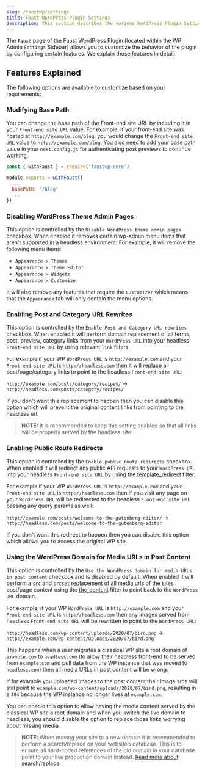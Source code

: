 ```yaml
---
slug: /faustwp/settings
title: Faust WordPress Plugin Settings
description: This section describes the various WordPress Plugin Settings.
---
```


The `Faust` page of the Faust WordPress Plugin (located within the WP Admin `Settings` Sidebar)
allows you to customize the behavior of the plugin by configuring certain features. We explain those features in detail:

## Features Explained

The following options are available to customize based on your requirements:

### Modifying Base Path

You can change the base path of the Front-end site URL by including it in your `Front-end site URL` value.
For example, if your front-end site was hosted at `http://example.com/blog`, you would change the `Front-end site URL` value to `http://example.com/blog`.
You also need to add your base path value in your `next.config.js` for authenticating post previews to continue working.

```js title="next.config.js" {15}
const { withFaust } = require('faustwp-core')

module.exports = withFaust({
  ...
  basePath: '/blog'
  ...
})
```

### Disabling WordPress Theme Admin Pages

This option is controlled by the `Disable WordPress theme admin pages` checkbox.
When enabled it removes certain wp-admin menu items that aren't supported in a headless environment.
For example, it will remove the following menu items:

- `Appearance > Themes`
- `Appearance > Theme Editor`
- `Appearance > Widgets`
- `Appearance > Customize`

It will also remove any features that require the `Customizer` which means that the
`Appearance` tab will only contain the menu options.

### Enabling Post and Category URL Rewrites

This option is controlled by the `Enable Post and Category URL rewrites` checkbox. When enabled it will
perform domain replacement of all terms, post, preview, category links from your `WordPress URL` into your headless `Front-end site URL` by using
relevant `link` filters.

For example if your WP `WordPress URL` is `http://example.com` and your `Front-end site URL` is `http://headless.com`
then it will replace all post/page/category links to point to the headless `Front-end site URL`:

`http://example.com/posts/category/recipes/` -> `http://headless.com/posts/category/recipes/`

If you don't want this replacement to happen then you can disable this option which
will prevent the original content links from pointing to the headless url.

> **NOTE:** It is recommended to keep this setting enabled so that all links will be properly served by the headless site.

### Enabling Public Route Redirects

This option is controlled by the `Enable public route redirects` checkbox. When enabled it will
redirect any public API requests to your `WordPress URL` into your headless `Front-end site URL` by using
the [template_redirect](https://developer.wordpress.org/reference/hooks/template_redirect/) filter.

For example if your WP `WordPress URL` is `http://example.com` and your `Front-end site URL` is `http://headless.com`
then if you visit any page on your `WordPress URL` will be redirected to the headless `Front-end site URL` passing any query params as well:

`http://example.com/posts/welcome-to-the-gutenberg-editor/` -> `http://headless.com/posts/welcome-to-the-gutenberg-editor`

If you don't want this redirect to happen then you can disable this option which allows you to access the original WP site.

### Using the WordPress Domain for Media URLs in Post Content

This option is controlled by the `Use the WordPress domain for media URLs in post content` checkbox and is disabled by default.
When enabled it will perform a `src` and `srcset` replacement of all media urls of the sites post/page content using
the [the_content](https://developer.wordpress.org/reference/hooks/the_content/) filter to point back to the `WordPress URL` domain.

For example, if your WP `WordPress URL` is `http://example.com` and your `Front-end site URL` is `http://headless.com`
then any images served from headless `Front-end site URL` will be rewritten to point to the `WordPress URL`:

`http://headless.com/wp-content/uploads/2020/07/bird.png` -> `http://example.com/wp-content/uploads/2020/07/bird.png`

This happens when a user migrates a classical WP site a root domain of `example.com` to `headless.com`
(to allow their headless front-end to be served from `example.com` and pull data from the WP instance that was moved to `headless.com`)
then all media URLs in post content will be wrong.

If for example you uploaded images to the post content their image srcs will still point to `example.com/wp-content/uploads/2020/07/bird.png`,
resulting in a `404` because the WP instance no longer lives at `example.com`.

You can enable this option to allow having the media content served by the classical
WP site a root domain and when you switch the live domain to headless,
you should disable the option to replace those links worrying about missing media.

> **NOTE:** When moving your site to a new domain it is recommended to perform a search/replace on your website’s database.
> This is to ensure all hard-coded references of the old domain in your database point to your live production domain instead. [Read more about search/replace](https://wpengine.com/support/move-domain-new-environment/#Optional_Perform_a_search_and_replace)
